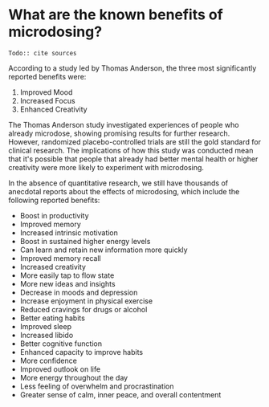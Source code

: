 
# What are the known benefits of microdosing?

<Callout type="warning">`Todo:: cite sources`</Callout>

According to a study led by Thomas Anderson, the three most significantly reported benefits were:

1. Improved Mood
2. Increased Focus
3. Enhanced Creativity

The Thomas Anderson study investigated experiences of people who already microdose, showing promising results for further research. However, randomized placebo-controlled trials are still the gold standard for clinical research. The implications of how this study was conducted mean that it's possible that people that already had better mental health or higher creativity were more likely to experiment with microdosing.

In the absence of quantitative research, we still have thousands of anecdotal reports about the effects of microdosing, which include the following reported benefits:

- Boost in productivity
- Improved memory
- Increased intrinsic motivation
- Boost in sustained higher energy levels
- Can learn and retain new information more quickly
- Improved memory recall
- Increased creativity
- More easily tap to flow state
- More new ideas and insights
- Decrease in moods and depression
- Increase enjoyment in physical exercise
- Reduced cravings for drugs or alcohol
- Better eating habits
- Improved sleep
- Increased libido
- Better cognitive function
- Enhanced capacity to improve habits
- More confidence
- Improved outlook on life
- More energy throughout the day
- Less feeling of overwhelm and procrastination
- Greater sense of calm, inner peace, and overall contentment
